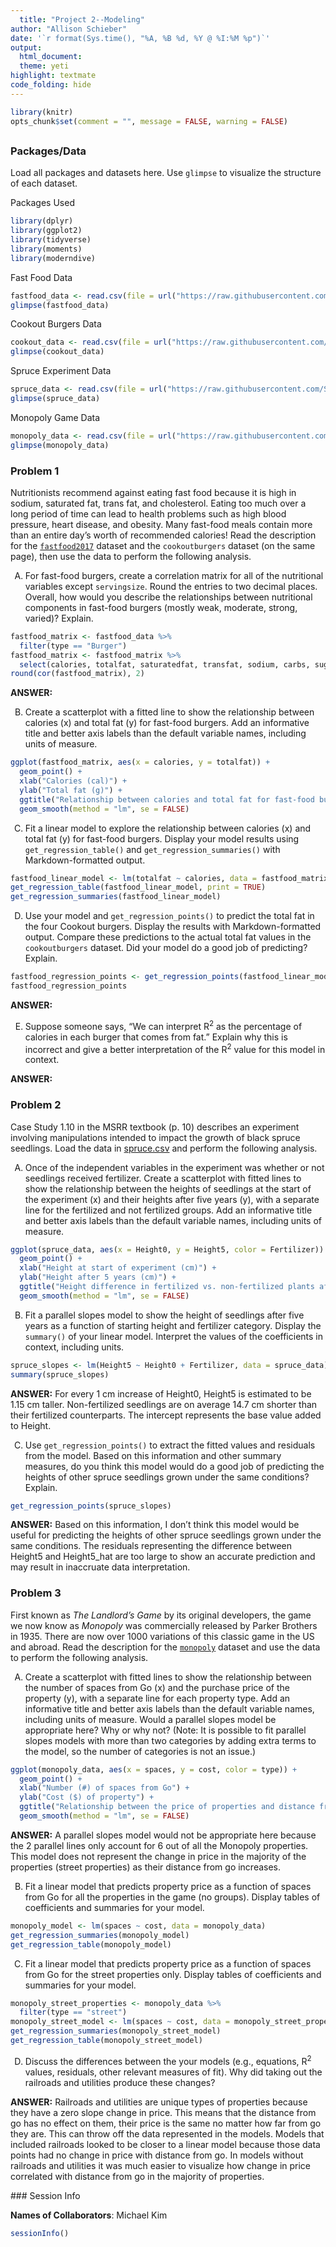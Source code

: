 ```yaml
---
  title: "Project 2--Modeling"
author: "Allison Schieber"
date: '`r format(Sys.time(), "%A, %B %d, %Y @ %I:%M %p")`'
output: 
  html_document: 
  theme: yeti
highlight: textmate
code_folding: hide
---
```

  
  ```r
library(knitr)
opts_chunk$set(comment = "", message = FALSE, warning = FALSE)
```

## {.tabset}

### **Packages/Data**

Load all packages and datasets here. Use `glimpse` to visualize the structure of each dataset.

Packages Used

```r
library(dplyr)
library(ggplot2)
library(tidyverse)
library(moments)
library(moderndive)
```

Fast Food Data

```r
fastfood_data <- read.csv(file = url("https://raw.githubusercontent.com/STAT-JET-ASU/Datasets/master/Instructor/fastfood2017.csv"))
glimpse(fastfood_data)
```

Cookout Burgers Data

```r
cookout_data <- read.csv(file = url("https://raw.githubusercontent.com/STAT-JET-ASU/Datasets/master/Instructor/cookoutburgers.csv"))
glimpse(cookout_data)
```

Spruce Experiment Data

```r
spruce_data <- read.csv(file = url("https://raw.githubusercontent.com/STAT-JET-ASU/Datasets/master/Chihara/Spruce.csv"))
glimpse(spruce_data)
```

Monopoly Game Data

```r
monopoly_data <- read.csv(file = url("https://raw.githubusercontent.com/STAT-JET-ASU/Datasets/master/Instructor/monopolygame.csv"))
glimpse(monopoly_data)
```


### **Problem 1**

Nutritionists recommend against eating fast food because it is high in sodium, saturated fat, trans fat, and cholesterol. Eating too much over a long period of time can lead to health problems such as high blood pressure, heart disease, and obesity. Many fast-food meals contain more than an entire day's worth of recommended calories! Read the description for the [`fastfood2017`](https://stat-jet-asu.github.io/Datasets/InstructorDescriptions/fastfood2017.html) dataset and the `cookoutburgers` dataset (on the same page), then use the data to perform the following analysis.

A) For fast-food burgers, create a correlation matrix for all of the nutritional variables except `servingsize`. Round the entries to two decimal places. Overall, how would you describe the relationships between nutritional components in fast-food burgers  (mostly weak, moderate, strong, varied)? Explain.

```r
fastfood_matrix <- fastfood_data %>% 
  filter(type == "Burger")
fastfood_matrix <- fastfood_matrix %>% 
  select(calories, totalfat, saturatedfat, transfat, sodium, carbs, sugars, protein)
round(cor(fastfood_matrix), 2)
```

**ANSWER:**

B) Create a scatterplot with a fitted line to show the relationship between calories (x) and total fat (y) for fast-food burgers. Add an informative title and better axis labels than the default variable names, including units of measure.

```r
ggplot(fastfood_matrix, aes(x = calories, y = totalfat)) +
  geom_point() +
  xlab("Calories (cal)") +
  ylab("Total fat (g)") +
  ggtitle("Relationship between calories and total fat for fast-food burgers") +
  geom_smooth(method = "lm", se = FALSE)
```

C) Fit a linear model to explore the relationship between calories (x) and total fat (y) for fast-food burgers. Display your model results using `get_regression_table()` and `get_regression_summaries()` with Markdown-formatted output. 

```r
fastfood_linear_model <- lm(totalfat ~ calories, data = fastfood_matrix)
get_regression_table(fastfood_linear_model, print = TRUE)
get_regression_summaries(fastfood_linear_model)
```

D) Use your model and `get_regression_points()` to predict the total fat in the four Cookout burgers. Display the results with Markdown-formatted output. Compare these predictions to the actual total fat values in the `cookoutburgers` dataset. Did your model do a good job of predicting? Explain.

```r
fastfood_regression_points <- get_regression_points(fastfood_linear_model, newdata = cookout_data)
fastfood_regression_points
```

**ANSWER:**

E) Suppose someone says, "We can interpret R^2^ as the percentage of calories in each burger that comes from fat." Explain why this is incorrect and give a better interpretation of the R^2^ value for this model in context. 

**ANSWER:**


### **Problem 2**

Case Study 1.10 in the MSRR textbook (p. 10) describes an experiment involving manipulations intended to impact the growth of black spruce seedlings. Load the data in [spruce.csv](https://raw.githubusercontent.com/STAT-JET-ASU/Datasets/master/Chihara/Spruce.csv) and perform the following analysis.

A) Once of the independent variables in the experiment was whether or not seedlings received fertilizer. Create a scatterplot with fitted lines to show the relationship between the heights of seedlings at the start of the experiment (x) and their heights after five years (y), with a separate line for the fertilized and not fertilized groups. Add an informative title and better axis labels than the default variable names, including units of measure.

```r
ggplot(spruce_data, aes(x = Height0, y = Height5, color = Fertilizer)) +
  geom_point() +
  xlab("Height at start of experiment (cm)") + 
  ylab("Height after 5 years (cm)") +
  ggtitle("Height difference in fertilized vs. non-fertilized plants after 5 years") + 
  geom_smooth(method = "lm", se = FALSE)
```

B) Fit a parallel slopes model to show the height of seedlings after five years as a function of starting height and fertilizer category. Display the `summary()` of your linear model. Interpret the values of the coefficients in context, including units.

```r
spruce_slopes <- lm(Height5 ~ Height0 + Fertilizer, data = spruce_data)
summary(spruce_slopes)
```

**ANSWER:** For every 1 cm increase of Height0, Height5 is estimated to be 1.15 cm taller. Non-fertilized seedlings are on average 14.7 cm shorter than their fertilized counterparts. The intercept represents the base value added to Height. 

C) Use `get_regression_points()` to extract the fitted values and residuals from the model. Based on this information and other summary measures, do you think this model would do a good job of predicting the heights of other spruce seedlings grown under the same conditions? Explain.

```r
get_regression_points(spruce_slopes)
```

**ANSWER:** Based on this information, I don't think this model would be useful for predicting the heights of other spruce seedlings grown under the same conditions. The residuals representing the difference between Height5 and Height5_hat are too large to show an accurate prediction and may result in inaccruate data interpretation.


### **Problem 3**

First known as *The Landlord's Game* by its original developers, the game we now know as *Monopoly* was commercially released by Parker Brothers in 1935. There are now over 1000 variations of this classic game in the US and abroad. Read the description for the [`monopoly`](https://stat-jet-asu.github.io/Datasets/InstructorDescriptions/monopoly.html) dataset and use the data to perform the following analysis.

A) Create a scatterplot with fitted lines to show the relationship between the number of spaces from Go (x) and the purchase price of the property (y), with a separate line for each property type. Add an informative title and better axis labels than the default variable names, including units of measure. Would a parallel slopes model be appropriate here? Why or why not? (Note: It is possible to fit parallel slopes models with more than two categories by adding extra terms to the model, so the number of categories is not an issue.)

```r
ggplot(monopoly_data, aes(x = spaces, y = cost, color = type)) +
  geom_point() +
  xlab("Number (#) of spaces from Go") +
  ylab("Cost ($) of property") +
  ggtitle("Relationship between the price of properties and distance from Go in Monopoly") + 
  geom_smooth(method = "lm", se = FALSE)
```

**ANSWER:** A parallel slopes model would not be appropriate here because the 2 parallel lines only account for 6 out of all the Monopoly properties. This model does not represent the change in price in the majority of the properties (street properties) as their distance from go increases.
  
  B) Fit a linear model that predicts property price as a function of spaces from Go for all the properties in the game (no groups). Display tables of coefficients and summaries for your model. 

```r
monopoly_model <- lm(spaces ~ cost, data = monopoly_data)
get_regression_summaries(monopoly_model)
get_regression_table(monopoly_model)
```

C) Fit a linear model that predicts property price as a function of spaces from Go for the street properties only. Display tables of coefficients and summaries for your model. 

```r
monopoly_street_properties <- monopoly_data %>% 
  filter(type == "street")
monopoly_street_model <- lm(spaces ~ cost, data = monopoly_street_properties)
get_regression_summaries(monopoly_street_model)
get_regression_table(monopoly_street_model)
```

D) Discuss the differences between the your models (e.g., equations, R^2^ values, residuals, other relevant measures of fit). Why did taking out the railroads and utilities produce these changes?
  
  **ANSWER:** Railroads and utilities are unique types of properties because they have a zero slope change in price. This means that the distance from go has no effect on them, their price is the same no matter how far from go they are. This can throw off the data represented in the models. Models that included railroads looked to be closer to a linear model because those data points had no change in price with distance from go. In models without railroads and utilities it was much easier to visualize how change in price correlated with distance from go in the majority of properties. 
  
  
  ### Session Info
  
  **Names of Collaborators**: Michael Kim
  
  ```r
sessionInfo()
```
